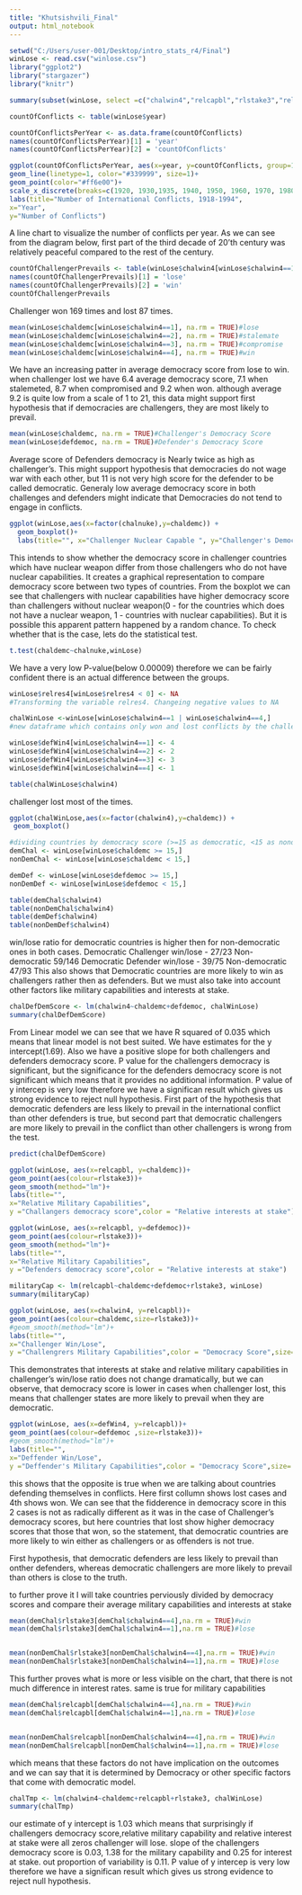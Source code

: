 ```yaml
---
title: "Khutsishvili_Final"
output: html_notebook
---
```

```r
setwd("C:/Users/user-001/Desktop/intro_stats_r4/Final")
winLose <- read.csv("winlose.csv")
library("ggplot2")
library("stargazer")
library("knitr")
```

```r
summary(subset(winLose, select =c("chalwin4","relcapbl","rlstake3","relres4","chalnuke","defnukes","chaldemc","defdemoc")))
```

```r
countOfConflicts <- table(winLose$year)
```

```r
countOfConflictsPerYear <- as.data.frame(countOfConflicts)
names(countOfConflictsPerYear)[1] = 'year'
names(countOfConflictsPerYear)[2] = 'countOfConflicts'
```

```r
ggplot(countOfConflictsPerYear, aes(x=year, y=countOfConflicts, group=1))+
geom_line(linetype=1, color="#339999", size=1)+
geom_point(color="#ff6e00")+
scale_x_discrete(breaks=c(1920, 1930,1935, 1940, 1950, 1960, 1970, 1980, 1990))+
labs(title="Number of International Conflicts, 1918-1994",
x="Year",
y="Number of Conflicts")
```
A line chart to visualize the number of conflicts per year.
As we can see from the diagram below, first part of the third decade of 20'th century was relatively peaceful compared to the rest of the century.

```r
countOfChallengerPrevails <- table(winLose$chalwin4[winLose$chalwin4==1 | winLose$chalwin4==4])
names(countOfChallengerPrevails)[1] = 'lose'
names(countOfChallengerPrevails)[2] = 'win'
countOfChallengerPrevails
```
Challenger won 169 times and lost 87 times.
```r
mean(winLose$chaldemc[winLose$chalwin4==1], na.rm = TRUE)#lose
mean(winLose$chaldemc[winLose$chalwin4==2], na.rm = TRUE)#stalemate
mean(winLose$chaldemc[winLose$chalwin4==3], na.rm = TRUE)#compromise
mean(winLose$chaldemc[winLose$chalwin4==4], na.rm = TRUE)#win
```
We have an increasing patter in average democracy score from lose to win. when challenger lost we have 6.4 average democracy score, 7.1 when stalemeted, 8.7 when compromised and 9.2 when won. although average  9.2 is quite low from a scale of 1 to 21, this data might support first hypothesis that if democracies are challengers, they are most likely to prevail.
```r
mean(winLose$chaldemc, na.rm = TRUE)#Challenger's Democracy Score
mean(winLose$defdemoc, na.rm = TRUE)#Defender's Democracy Score
```
Average score of Defenders democracy is Nearly twice as high as challenger's. This might support hypothesis that democracies do not wage war with each other, but 11 is not very high score for the defender to be called democratic. Generaly low average democracy score in both challenges and defenders might indicate that Democracies do not tend to engage in conflicts.
```r
ggplot(winLose,aes(x=factor(chalnuke),y=chaldemc)) + 
  geom_boxplot()+
  labs(title="", x="Challenger Nuclear Capable ", y="Challenger's Democracy Score")
```
This intends to show whether the democracy score in challenger countries which have nuclear weapon differ from those challengers who do not have nuclear capabilities. It creates a graphical representation to compare democracy score between two types of countries.
From the boxplot we can see that challengers with nuclear capabilities have higher democracy score than challengers without nuclear weapon(0 - for the countries which does not have a nuclear weapon, 1 - countries with nuclear capabilities). But it is possible this apparent pattern happened by a random chance. To check whether that is the case, lets do the statistical test.
```r
t.test(chaldemc~chalnuke,winLose)
```
We have a very low P-value(below 0.00009) therefore we can be fairly confident there is an actual difference between the groups.
```r
winLose$relres4[winLose$relres4 < 0] <- NA
#Transforming the variable relres4. Changeing negative values to NA
```

```r
chalWinLose <-winLose[winLose$chalwin4==1 | winLose$chalwin4==4,]
#new dataframe which contains only won and lost conflicts by the challengers
```

```r
winLose$defWin4[winLose$chalwin4==1] <- 4
winLose$defWin4[winLose$chalwin4==2] <- 2
winLose$defWin4[winLose$chalwin4==3] <- 3
winLose$defWin4[winLose$chalwin4==4] <- 1
```

```r
table(chalWinLose$chalwin4)
```
challenger lost most of the times.
```r
ggplot(chalWinLose,aes(x=factor(chalwin4),y=chaldemc)) + 
 geom_boxplot()
```

```r
#dividing countries by democracy score (>=15 as democratic, <15 as nondemocratic)
demChal <- winLose[winLose$chaldemc >= 15,]
nonDemChal <- winLose[winLose$chaldemc < 15,]

demDef <- winLose[winLose$defdemoc >= 15,]
nonDemDef <- winLose[winLose$defdemoc < 15,]

table(demChal$chalwin4)
table(nonDemChal$chalwin4)
table(demDef$chalwin4)
table(nonDemDef$chalwin4)
```
win/lose ratio for democratic countries is higher then for non-democratic ones in both cases.
Democratic Challenger win/lose - 27/23 Non-democratic 59/146
Democratic Defender win/lose - 39/75 Non-democratic 47/93
This also shows that Democratic countries are more likely to win as challengers rather then as defenders.
But we must also take into account other factors like military capabilities and interests at stake.
```r
chalDefDemScore <- lm(chalwin4~chaldemc+defdemoc, chalWinLose)
summary(chalDefDemScore)
```
From Linear model we can see that we have R squared of 0.035 which means that linear model is not best suited. We have estimates for the y intercept(1.69). Also we have a positive slope for both challengers and defenders democracy score. P value for the challengers democracy is significant, but the significance for the defenders democracy score is not significant which means that it provides no additional information. P value of y intercep is very low therefore we have a significan result which gives us strong evidence to reject null hypothesis. First part of the hypothesis that democratic defenders are less likely to prevail in the international conflict than other defenders is true, but second part that democratic challengers are more likely to prevail in the conflict than other challengers is wrong from the test.
```r
predict(chalDefDemScore)
```

```r
ggplot(winLose, aes(x=relcapbl, y=chaldemc))+
geom_point(aes(colour=rlstake3))+
geom_smooth(method="lm")+
labs(title="",
x="Relative Military Capabilities",
y ="Challangers democracy score",color = "Relative interests at stake")

ggplot(winLose, aes(x=relcapbl, y=defdemoc))+
geom_point(aes(colour=rlstake3))+
geom_smooth(method="lm")+
labs(title="",
x="Relative Military Capabilities",
y ="Defenders democracy score",color = "Relative interests at stake")
```
```r
militaryCap <- lm(relcapbl~chaldemc+defdemoc+rlstake3, winLose)
summary(militaryCap)
```

```r
ggplot(winLose, aes(x=chalwin4, y=relcapbl))+
geom_point(aes(colour=chaldemc,size=rlstake3))+
#geom_smooth(method="lm")+
labs(title="",
x="Challenger Win/Lose",
y ="Challengrers Military Capabilities",color = "Democracy Score",size= "Relative interests at stake")
```
This demonstrates that interests at stake and relative military capabilities in challenger's win/lose ratio does not change dramatically, but we can observe, that democracy score is lower in cases when challenger lost, this means that challenger states are more likely to prevail when they are democratic.
```r
ggplot(winLose, aes(x=defWin4, y=relcapbl))+
geom_point(aes(colour=defdemoc ,size=rlstake3))+
#geom_smooth(method="lm")+
labs(title="",
x="Deffender Win/Lose",
y ="Deffender's Military Capabilities",color = "Democracy Score",size= "Relative interests at stake")
```
this shows that the opposite is true when we are talking about countries defending themselves in conflicts. Here first collumn shows lost cases and 4th shows won. We can see that the fidderence in democracy score in this 2 cases is not as radically different as it was in the case of Challenger's democracy scores, but here countries that lost show higher democracy scores that those that won, so the statement, that democratic countries are more likely to win either as challengers or as offenders is not true.

First hypothesis, that democratic defenders are less likely to prevail than onther defenders, whereas democratic challengers are more likely to prevail than others is close to the truth.

to further prove it I will take countries perviously divided by democracy scores and compare their average military capabilities and interests at stake

```r
mean(demChal$rlstake3[demChal$chalwin4==4],na.rm = TRUE)#win
mean(demChal$rlstake3[demChal$chalwin4==1],na.rm = TRUE)#lose


mean(nonDemChal$rlstake3[nonDemChal$chalwin4==4],na.rm = TRUE)#win
mean(nonDemChal$rlstake3[nonDemChal$chalwin4==1],na.rm = TRUE)#lose
```
This further proves what is more or less visible on the chart, that there is not much difference in interest rates. same is true for military capabilities
```r
mean(demChal$relcapbl[demChal$chalwin4==4],na.rm = TRUE)#win
mean(demChal$relcapbl[demChal$chalwin4==1],na.rm = TRUE)#lose


mean(nonDemChal$relcapbl[nonDemChal$chalwin4==4],na.rm = TRUE)#win
mean(nonDemChal$relcapbl[nonDemChal$chalwin4==1],na.rm = TRUE)#lose
```
which means that these factors do not have implication on the outcomes and we can say that it is determined by Democracy or other specific factors that come with democratic model.

```r
chalTmp <- lm(chalwin4~chaldemc+relcapbl+rlstake3, chalWinLose)
summary(chalTmp)
```
our estimate of y intercept is 1.03 which means that surprisingly if challengers democracy score,relative military capability and relative interest at stake were all zeros challenger will lose. slope of the challengers democracy score is 0.03, 1.38 for the military capability and 0.25 for interest at stake. out proportion of variability is 0.11.
P value of y intercep is very low therefore we have a significan result which gives us strong evidence to reject null hypothesis.
